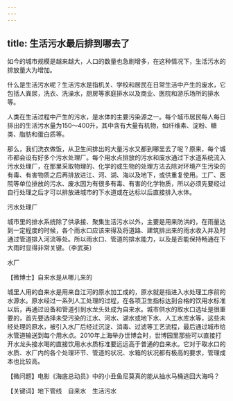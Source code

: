 ```yaml
---
---
---
```

title: 生活污水最后排到哪去了
---






如今的城市规模是越来越大，人口的数量也急剧增多，在这种情况下，生活污水的排放量大为增加。

什么是生活污水呢？生活污水是指机关、学校和居民在日常生活中产生的废水，它包括人粪尿，洗衣、洗澡水，厨房等家庭排水以及商业、医院和游乐场所的排水等。

人类在生活过程中产生的污水，是水体的主要污染源之一。每个城市居民每人每日排出的生活污水量为150～400升，其中含有大量有机物，如纤维素、淀粉、糖类、脂肪和蛋白质等。

那么，我们洗衣做饭，从卫生间排出的大量污水又都到哪里去了呢？原来，每个城市都会设有好多个污水处理厂。每个用水点排放的污水和废水通过下水道系统流入污水处理厂，在那里采取物理的、化学的或生物的处理方法去除对环境产生污染的有毒、有害物质之后再排放进江、河、湖、海以及地下，或供重复使用。工厂、医院等单位排放的污水、废水因为有很多有毒、有害的化学物质，所以必须先要经过自行处理之后才可以排放进城市的下水道或在达标以后直接排入水体。

污水处理厂



城市里的排水系统除了供承接、聚集生活污水以外，主要是用来防洪的，在雨量达到一定程度的时候，各个雨水口应该来得及将道路、建筑排出来的雨水收入并及时通过管道排入河流等处。所以雨水口、管道的排水能力，以及是否能保持畅通在下大雨时显得非常关键。（李武英）

水厂





【微博士】自来水是从哪儿来的

城里人用的自来水是用来自江河的原水加工成的，原水就是指进入水处理工序前的水源水。原水经过一系列人工处理的过程，在各项卫生指标达到合格的饮用水标准以后，再通过设备和管道引到水龙头处成为自来水。城市供水的取水口选址是很重要的，首先要选择未受污染的江水、河水、湖水或地下水、人工水库水等，这些未经处理的原水，被引入水厂后经过沉淀、消毒、过滤等工艺流程，最后通过城市给水管道输送到每个用水点。2010年上海举办世博会时，世博园里那些可以直接打开水龙头接水喝的直接饮用水水质标准要远远高于普通的自来水。它对于取水口的水质、水厂内的各个处理环节、管道的状况、水箱的状况都有极高的要求，管理成本也比较高。

【微问题】电影《海底总动员》中的小丑鱼尼莫真的能从抽水马桶逃回大海吗？

【关键词】地下管线　自来水　生活污水